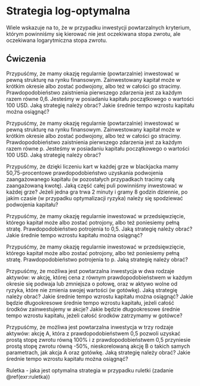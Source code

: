 # Strategia log-optymalna

Wiele wskazuje na to, że w przypadku inwestycji powtarzalnych kryterium, którym powinniśmy się kierować nie jest oczekiwana stopa zwrotu, ale oczekiwana logarytmiczna stopa zwrotu. 


<!--

fn<-function(w){0.6*log(1+w)+0.4*log(1-w)}

wyniki<-optim(0.5,fn ,control=list(fnscale=-1))

wyniki$par
wyniki$value

-->

## Ćwiczenia

:::{.exercise #kelly1}
Przypuśćmy, że mamy okazję regularnie (powtarzalnie) inwestować w pewną strukturę na rynku finansowym. Zainwestowany kapitał może w krótkim okresie albo zostać podwojony, albo też w całości go stracimy. Prawdopodobieństwo zaistnienia pierwszego zdarzenia jest za każdym razem równe 0,6. Jesteśmy w posiadaniu kapitału początkowego o wartości 100 USD. Jaką strategię należy obrać? Jakie średnie tempo wzrostu kapitału można osiągnąć? 
:::

:::{.exercise #kelly2}
Przypuśćmy, że mamy okazję regularnie (powtarzalnie) inwestować w pewną strukturę na rynku finansowym. Zainwestowany kapitał może w krótkim okresie albo zostać podwojony, albo też w całości go stracimy. Prawdopodobieństwo zaistnienia pierwszego zdarzenia jest za każdym razem równe p. Jesteśmy w posiadaniu kapitału początkowego o wartości 100 USD. Jaką strategię należy obrać?
:::

:::{.exercise #kelly3}
Przypuśćmy, że dzięki liczeniu kart w każdej grze w blackjacka mamy 50,75-procentowe prawdopodobieństwo uzyskania podwojenia zaangażowanego kapitału (w pozostałych przypadkach tracimy całą zaangażowaną kwotę). Jaką część całej puli powinniśmy inwestować w każdej grze? Jeżeli jedna gra trwa 2 minuty i gramy 8 godzin dziennie, po jakim czasie (w przypadku optymalizacji ryzyka) należy się spodziewać podwojenia kapitału? 
:::

:::{.exercise #kelly4}
Przypuśćmy, że mamy okazję regularnie inwestować w przedsięwzięcie, którego kapitał może albo zostać potrojony, albo też poniesiemy pełną stratę. Prawdopodobieństwo potrojenia to 0,5. Jaką strategię należy obrać? Jakie średnie tempo wzrostu kapitału można osiągnąć? 
:::

:::{.exercise #kelly5}
Przypuśćmy, że mamy okazję regularnie inwestować w przedsięwzięcie, którego kapitał może albo zostać potrojony, albo też poniesiemy pełną stratę. Prawdopodobieństwo potrojenia to p. Jaką strategię należy obrać?
:::

:::{.exercise #kelly6}
Przypuśćmy, że możliwa jest powtarzalna inwestycja w dwa rodzaje aktywów: w akcję, której cena z równym prawdopodobieństwem w każdym okresie się podwaja lub zmniejsza o połowę, oraz w aktywo wolne od ryzyka, które nie zmienia swojej wartości (w gotówkę). Jaką strategię należy obrać? Jakie średnie tempo wzrostu kapitału można osiągnąć? Jakie będzie długookresowe średnie tempo wzrostu kapitału, jeżeli całość środków zainwestujemy w akcje? Jakie będzie długookresowe średnie tempo wzrostu kapitału, jeżeli całość środków zatrzymamy w gotówce? 
:::

:::{.exercise #kelly7}
Przypuśćmy, że możliwa jest powtarzalna inwestycja w trzy rodzaje aktywów: akcję A, która z prawdopodobieństwem 0,5 pozwoli uzyskać prostą stopę zwrotu równą 100% i z prawdopodobieństwem 0,5 przyniesie prostą stopę zwrotu równą -50%,   nieskorelowaną akcję B o takich samych parametrach, jak akcja A oraz gotówkę. Jaką strategię należy obrać? Jakie średnie tempo wzrostu kapitału można osiągnąć?
:::

:::{.exercise #kelly8}
Ruletka - jaka jest optymalna strategia w przypadku ruletki (zadanie \@ref(exr:ruletka))
:::